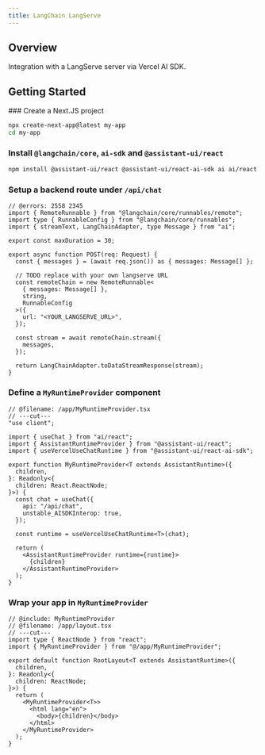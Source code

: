 ```yaml
---
title: LangChain LangServe
---
```


## Overview

Integration with a LangServe server via Vercel AI SDK.

## Getting Started


<Steps>
  <Step>
  ### Create a Next.JS project

```sh
npx create-next-app@latest my-app
cd my-app
```

  </Step>
  <Step>

### Install `@langchain/core`, `ai-sdk` and `@assistant-ui/react`

```sh npm2yarn
npm install @assistant-ui/react @assistant-ui/react-ai-sdk ai ai/react @langchain/core
```

  </Step>
  <Step>

### Setup a backend route under `/api/chat`

```tsx twoslash title="@/app/api/chat/route.ts"
// @errors: 2558 2345
import { RemoteRunnable } from "@langchain/core/runnables/remote";
import type { RunnableConfig } from "@langchain/core/runnables";
import { streamText, LangChainAdapter, type Message } from "ai";

export const maxDuration = 30;

export async function POST(req: Request) {
  const { messages } = (await req.json()) as { messages: Message[] };

  // TODO replace with your own langserve URL
  const remoteChain = new RemoteRunnable<
    { messages: Message[] },
    string,
    RunnableConfig
  >({
    url: "<YOUR_LANGSERVE_URL>",
  });

  const stream = await remoteChain.stream({
    messages,
  });

  return LangChainAdapter.toDataStreamResponse(stream);
}
```

  </Step>
  <Step>

### Define a `MyRuntimeProvider` component

```tsx twoslash include MyRuntimeProvider title="@/app/MyRuntimeProvider.tsx"
// @filename: /app/MyRuntimeProvider.tsx
// ---cut---
"use client";

import { useChat } from "ai/react";
import { AssistantRuntimeProvider } from "@assistant-ui/react";
import { useVercelUseChatRuntime } from "@assistant-ui/react-ai-sdk";

export function MyRuntimeProvider<T extends AssistantRuntime>({
  children,
}: Readonly<{
  children: React.ReactNode;
}>) {
  const chat = useChat({
    api: "/api/chat",
    unstable_AISDKInterop: true,
  });

  const runtime = useVercelUseChatRuntime<T>(chat);

  return (
    <AssistantRuntimeProvider runtime={runtime}>
      {children}
    </AssistantRuntimeProvider>
  );
}
```

  </Step>
  <Step>

### Wrap your app in `MyRuntimeProvider`

```tsx twoslash title="@/app/layout.tsx"
// @include: MyRuntimeProvider
// @filename: /app/layout.tsx
// ---cut---
import type { ReactNode } from "react";
import { MyRuntimeProvider } from "@/app/MyRuntimeProvider";

export default function RootLayout<T extends AssistantRuntime>({
  children,
}: Readonly<{
  children: ReactNode;
}>) {
  return (
    <MyRuntimeProvider<T>>
      <html lang="en">
        <body>{children}</body>
      </html>
    </MyRuntimeProvider>
  );
}
```

  </Step>
</Steps>